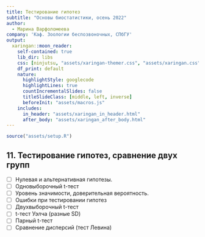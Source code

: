 ```yaml
---
title: Тестирование гипотез
subtitle: "Основы биостатистики, осень 2022"
author: 
  - Марина Варфоломеева
company: 'Каф. Зоологии беспозвоночных, СПбГУ'
output:
  xaringan::moon_reader:
    self-contained: true
    lib_dir: libs
    css: [ninjutsu, "assets/xaringan-themer.css", "assets/xaringan.css"]
    df_print: default
    nature:
      highlightStyle: googlecode
      highlightLines: true
      countIncrementalSlides: false
      titleSlideClass: [middle, left, inverse]
      beforeInit: "assets/macros.js"
    includes:
      in_header: "assets/xaringan_in_header.html"
      after_body: "assets/xaringan_after_body.html"
---
```


```r
source("assets/setup.R")
```

## 11. Тестирование гипотез, сравнение двух групп

- [ ] Нулевая и альтернативная гипотезы.
- [ ] Одновыборочный t-тест
- [ ] Уровень значимости, доверительная вероятность.
- [ ] Ошибки при тестировании гипотез
- [ ] Двухвыборочный t-тест
- [ ] t-тест Уэлча (разные SD)
- [ ] Парный t-тест
- [ ] Сравнение дисперсий (тест Левина)
